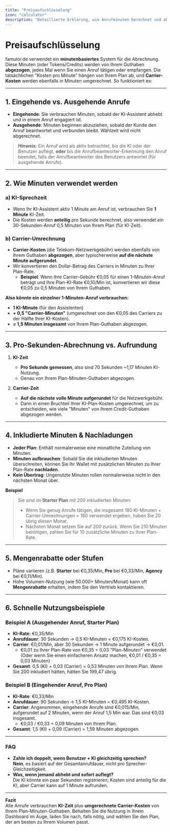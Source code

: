 ```yaml
---
title: "Preisaufschlüsselung"
icon: "calculator"
description: "Detaillierte Erklärung, wie Anrufminuten berechnet und abgerechnet werden"
---
```


# Preisaufschlüsselung

famulor.de verwendet ein **minutenbasiertes** System für die Abrechnung. Diese Minuten (oder Tokens/Credits) werden von Ihrem Guthaben **abgezogen**, jedes Mal wenn Sie einen Anruf tätigen oder empfangen. Die tatsächlichen "Kosten pro Minute" hängen von Ihrem Plan ab, und **Carrier-Kosten** werden ebenfalls in Minuten umgerechnet. So funktioniert es:

---

## 1. Eingehende vs. Ausgehende Anrufe

- **Eingehende**: Sie verbrauchen Minuten, sobald der KI-Assistent abhebt und in einem Anruf engagiert ist.
- **Ausgehende**: Minuten beginnen abzuziehen, sobald der Kunde den Anruf beantwortet und verbunden bleibt. Wählzeit wird nicht abgerechnet.

> **Hinweis**: Ein Anruf wird als aktiv betrachtet, bis die KI oder der Benutzer auflegt, **oder** bis die Anrufbeantworter-Erkennung den Anruf beendet, falls der Anrufbeantworter des Benutzers antwortet (für ausgehende Anrufe).

---

## 2. Wie Minuten verwendet werden

### a) KI-Sprechzeit

- Wenn Ihr KI-Assistent aktiv 1 Minute am Anruf ist, verbrauchen Sie **1 Minute** KI-Zeit.
- Die Kosten werden **anteilig** pro Sekunde berechnet, also verwendet ein 30-Sekunden-Anruf 0,5 Minuten von Ihrem Plan (für KI-Zeit).

### b) Carrier-Umrechnung

- **Carrier-Kosten** (die Telekom-Netzwerkgebühr) werden ebenfalls von Ihrem Guthaben **abgezogen**, aber typischerweise **auf die nächste Minute aufgerundet**.
- Wir konvertieren den Dollar-Betrag des Carriers in Minuten zu Ihrer Plan-Rate.
  - **Beispiel**: Wenn Ihre Carrier-Gebühr €0,05 für einen 1-Minuten-Anruf beträgt und Ihre Plan-KI-Rate €0,10/Min ist, konvertieren wir diese €0,05 zu 0,5 Minuten von Ihrem Guthaben.

**Also könnte ein einzelner 1-Minuten-Anruf verbrauchen:**

- **1 KI-Minute** (für den Assistenten)
- **+ 0,5 "Carrier-Minuten"** (umgerechnet von den €0,05 des Carriers zu der Hälfte Ihrer KI-Kosten).
- **= 1,5 Minuten insgesamt** von Ihrem Plan-Guthaben abgezogen.

---

## 3. Pro-Sekunden-Abrechnung vs. Aufrundung

1. **KI-Zeit**

   - **Pro Sekunde gemessen**, also sind 70 Sekunden ~1,17 Minuten KI-Nutzung.
   - Genau von Ihrem Plan-Minuten-Guthaben abgezogen.

2. **Carrier-Zeit**
   - **Auf die nächste volle Minute aufgerundet** für die Netzwerkgebühr.
   - Dann in einen Bruchteil Ihrer KI-Plan-Kosten umgerechnet, um zu entscheiden, wie viele "Minuten" von Ihrem Credit-Guthaben abgezogen werden.

---

## 4. Inkludierte Minuten & Nachladungen

- **Jeder Plan**: Enthält normalerweise eine monatliche Zuteilung von Minuten.
- **Minuten aufbrauchen**: Sobald Sie die inkludierten Minuten überschreiten, können Sie Ihr Wallet mit zusätzlichen Minuten zu Ihrer Plan-Rate **nachladen**.
- **Kein Übertrag**: Ungenutzte Minuten rollen normalerweise nicht in den nächsten Monat über.

**Beispiel**

> Sie sind im **Starter Plan** mit 200 inkludierten Minuten:
>
> - Wenn Sie genug Anrufe tätigen, die insgesamt 180 KI-Minuten + Carrier-Umrechnungen = 180 verwendet ergeben, haben Sie 20 übrig diesen Monat.
> - Nächsten Monat setzen Sie auf 200 zurück. Wenn Sie 210 Minuten benötigen, zahlen Sie für 10 zusätzliche Minuten zu Ihrer Plan-Rate.

---

## 5. Mengenrabatte oder Stufen

- Pläne variieren (z.B. **Starter** bei €0,35/Min, **Pro** bei €0,33/Min, **Agency** bei €0,11/Min).
- Hohe Volumen-Nutzung (wie 50.000+ Minuten/Monat) kann oft **Mengenrabatte** erhalten, indem Sie den Vertrieb kontaktieren.

---

## 6. Schnelle Nutzungsbeispiele

### Beispiel A (Ausgehender Anruf, Starter Plan)

- **KI-Rate**: €0,35/Min
- **Anrufdauer**: 30 Sekunden → 0,5 KI-Minuten = €0,175 KI-Kosten.
- **Carrier**: €0,01/Min, aber 30 Sekunden → 1 Minute aufgerundet → €0,01.
  - €0,01 zu Ihrer Plan-Rate von €0,35 = 0,03 "Plan-Minuten" verwendet (Oder wenn Sie einen einfacheren Ansatz machen, €0,01 / €0,35 = 0,03 Minuten)
- **Gesamt**: 0,5 (KI) + 0,03 (Carrier) = 0,53 Minuten von Ihrem Plan. Wenn Sie 200 inkludiert hätten, hätten Sie 199,47 übrig.

### Beispiel B (Eingehender Anruf, Pro Plan)

- **KI-Rate**: €0,33/Min
- **Anrufdauer**: 90 Sekunden → 1,5 KI-Minuten = €0,495 KI-Kosten.
- **Carrier**: Angenommen, eingehende Anrufe sind €0,015/Min, aufgerundet auf 2 Minuten, wenn der Anruf 1,5 Min war. Das sind €0,03 insgesamt.
  - €0,03 / €0,33 = 0,09 Minuten von Ihrem Plan.
- **Gesamt**: 1,5 (KI) + 0,09 (Carrier) = 1,59 Minuten abgezogen.

---

### FAQ

- **Zahle ich doppelt, wenn Benutzer + KI gleichzeitig sprechen?**  
  **Nein**, es basiert auf der Gesamtanrufdauer, nicht pro Sprecher-Gleichzeitigkeit.
- **Was, wenn jemand abhebt und sofort auflegt?**  
  Die KI könnte ein paar Sekunden registrieren; Kosten sind anteilig für die KI, aber Carrier kann auf 1 Minute aufrunden.

---

**Fazit**  
Alle Anrufe verbrauchen **KI-Zeit** plus **umgerechnete Carrier-Kosten** von Ihrem Plan-Minuten-Guthaben. Behalten Sie die Nutzung in Ihrem Dashboard im Auge, laden Sie nach, falls nötig, und wählen Sie den Plan, der am besten zu Ihrem Volumen passt. 